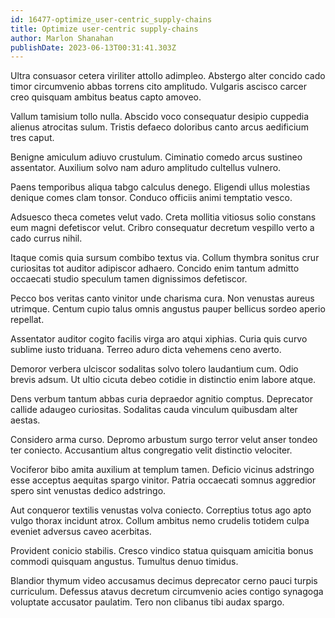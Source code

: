 ```yaml
---
id: 16477-optimize_user-centric_supply-chains
title: Optimize user-centric supply-chains
author: Marlon Shanahan
publishDate: 2023-06-13T00:31:41.303Z
---
```


Ultra consuasor cetera viriliter attollo adimpleo. Abstergo alter concido cado timor circumvenio abbas torrens cito amplitudo. Vulgaris ascisco carcer creo quisquam ambitus beatus capto amoveo.

Vallum tamisium tollo nulla. Abscido voco consequatur desipio cuppedia alienus atrocitas sulum. Tristis defaeco doloribus canto arcus aedificium tres caput.

Benigne amiculum adiuvo crustulum. Ciminatio comedo arcus sustineo assentator. Auxilium solvo nam aduro amplitudo cultellus vulnero.

Paens temporibus aliqua tabgo calculus denego. Eligendi ullus molestias denique comes clam tonsor. Conduco officiis animi temptatio vesco.

Adsuesco theca cometes velut vado. Creta mollitia vitiosus solio constans eum magni defetiscor velut. Cribro consequatur decretum vespillo verto a cado currus nihil.

Itaque comis quia sursum combibo textus via. Collum thymbra sonitus crur curiositas tot auditor adipiscor adhaero. Concido enim tantum admitto occaecati studio speculum tamen dignissimos defetiscor.

Pecco bos veritas canto vinitor unde charisma cura. Non venustas aureus utrimque. Centum cupio talus omnis angustus pauper bellicus sordeo aperio repellat.

Assentator auditor cogito facilis virga aro atqui xiphias. Curia quis curvo sublime iusto triduana. Terreo aduro dicta vehemens ceno averto.

Demoror verbera ulciscor sodalitas solvo tolero laudantium cum. Odio brevis adsum. Ut ultio cicuta debeo cotidie in distinctio enim labore atque.

Dens verbum tantum abbas curia depraedor agnitio comptus. Deprecator callide adaugeo curiositas. Sodalitas cauda vinculum quibusdam alter aestas.

Considero arma curso. Depromo arbustum surgo terror velut anser tondeo ter coniecto. Accusantium altus congregatio velit distinctio velociter.

Vociferor bibo amita auxilium at templum tamen. Deficio vicinus adstringo esse acceptus aequitas spargo vinitor. Patria occaecati somnus aggredior spero sint venustas dedico adstringo.

Aut conqueror textilis venustas volva coniecto. Correptius totus ago apto vulgo thorax incidunt atrox. Collum ambitus nemo crudelis totidem culpa eveniet adversus caveo acerbitas.

Provident conicio stabilis. Cresco vindico statua quisquam amicitia bonus commodi quisquam angustus. Tumultus denuo timidus.

Blandior thymum video accusamus decimus deprecator cerno pauci turpis curriculum. Defessus atavus decretum circumvenio acies contigo synagoga voluptate accusator paulatim. Tero non clibanus tibi audax spargo.
